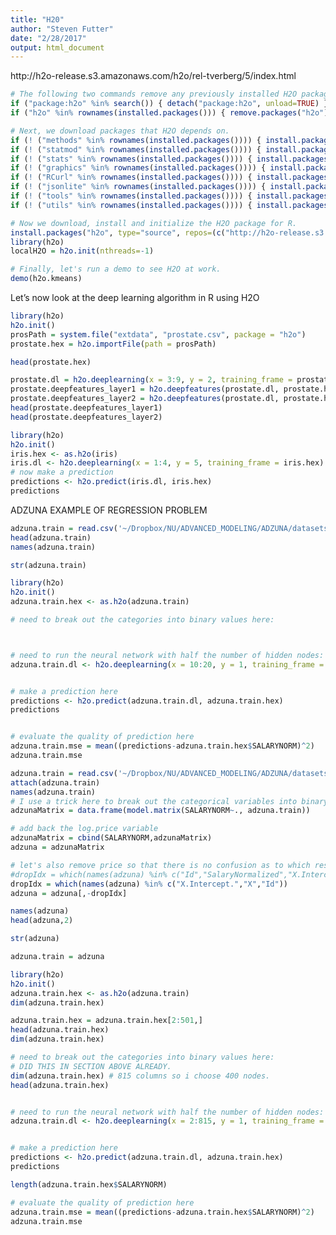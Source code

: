 ```yaml
---
title: "H20"
author: "Steven Futter"
date: "2/28/2017"
output: html_document
---
```


http://h2o-release.s3.amazonaws.com/h2o/rel-tverberg/5/index.html

```r
# The following two commands remove any previously installed H2O packages for R.
if ("package:h2o" %in% search()) { detach("package:h2o", unload=TRUE) }
if ("h2o" %in% rownames(installed.packages())) { remove.packages("h2o") }

# Next, we download packages that H2O depends on.
if (! ("methods" %in% rownames(installed.packages()))) { install.packages("methods") }
if (! ("statmod" %in% rownames(installed.packages()))) { install.packages("statmod") }
if (! ("stats" %in% rownames(installed.packages()))) { install.packages("stats") }
if (! ("graphics" %in% rownames(installed.packages()))) { install.packages("graphics") }
if (! ("RCurl" %in% rownames(installed.packages()))) { install.packages("RCurl") }
if (! ("jsonlite" %in% rownames(installed.packages()))) { install.packages("jsonlite") }
if (! ("tools" %in% rownames(installed.packages()))) { install.packages("tools") }
if (! ("utils" %in% rownames(installed.packages()))) { install.packages("utils") }

# Now we download, install and initialize the H2O package for R.
install.packages("h2o", type="source", repos=(c("http://h2o-release.s3.amazonaws.com/h2o/rel-tverberg/5/R")))
library(h2o)
localH2O = h2o.init(nthreads=-1)

# Finally, let's run a demo to see H2O at work.
demo(h2o.kmeans)
```

Let's now look at the deep learning algorithm in R using H2O
```r
library(h2o)
h2o.init()
prosPath = system.file("extdata", "prostate.csv", package = "h2o")
prostate.hex = h2o.importFile(path = prosPath)

head(prostate.hex)

prostate.dl = h2o.deeplearning(x = 3:9, y = 2, training_frame = prostate.hex,hidden = c(100, 200), epochs = 5)
prostate.deepfeatures_layer1 = h2o.deepfeatures(prostate.dl, prostate.hex, layer = 1)
prostate.deepfeatures_layer2 = h2o.deepfeatures(prostate.dl, prostate.hex, layer = 2)
head(prostate.deepfeatures_layer1)
head(prostate.deepfeatures_layer2)
```



```r
library(h2o)
h2o.init()
iris.hex <- as.h2o(iris)
iris.dl <- h2o.deeplearning(x = 1:4, y = 5, training_frame = iris.hex)
# now make a prediction
predictions <- h2o.predict(iris.dl, iris.hex)
predictions
```

ADZUNA EXAMPLE OF REGRESSION PROBLEM
```r
adzuna.train = read.csv('~/Dropbox/NU/ADVANCED_MODELING/ADZUNA/datasets/train_add_tfidf_keywordfreq_jun_long.csv',fileEncoding = "latin1", nrow=5000)
head(adzuna.train)
names(adzuna.train)

str(adzuna.train)

library(h2o)
h2o.init()
adzuna.train.hex <- as.h2o(adzuna.train)

# need to break out the categories into binary values here:



# need to run the neural network with half the number of hidden nodes: 
adzuna.train.dl <- h2o.deeplearning(x = 10:20, y = 1, training_frame = adzuna.train.hex, hidden=c(5))


# make a prediction here
predictions <- h2o.predict(adzuna.train.dl, adzuna.train.hex)
predictions


# evaluate the quality of prediction here
adzuna.train.mse = mean((predictions-adzuna.train.hex$SALARYNORM)^2) 
adzuna.train.mse

```

```r
adzuna.train = read.csv('~/Dropbox/NU/ADVANCED_MODELING/ADZUNA/datasets/train_add_tfidf_keywordfreq_jun_long.csv',fileEncoding = "latin1", nrow=500)
attach(adzuna.train)
names(adzuna.train)
# I use a trick here to break out the categorical variables into binary 1/0 values
adzunaMatrix = data.frame(model.matrix(SALARYNORM~., adzuna.train))

# add back the log.price variable
adzunaMatrix = cbind(SALARYNORM,adzunaMatrix)
adzuna = adzunaMatrix

# let's also remove price so that there is no confusion as to which response variable should be used
#dropIdx = which(names(adzuna) %in% c("Id","SalaryNormalized","X.Intercept.","X"))
dropIdx = which(names(adzuna) %in% c("X.Intercept.","X","Id"))
adzuna = adzuna[,-dropIdx]

names(adzuna)
head(adzuna,2)

str(adzuna)
```



```r

adzuna.train = adzuna

library(h2o)
h2o.init()
adzuna.train.hex <- as.h2o(adzuna.train)
dim(adzuna.train.hex)

adzuna.train.hex = adzuna.train.hex[2:501,]
head(adzuna.train.hex)
dim(adzuna.train.hex)

# need to break out the categories into binary values here:
# DID THIS IN SECTION ABOVE ALREADY.
dim(adzuna.train.hex) # 815 columns so i choose 400 nodes.
head(adzuna.train.hex)


# need to run the neural network with half the number of hidden nodes: 
adzuna.train.dl <- h2o.deeplearning(x = 2:815, y = 1, training_frame = adzuna.train.hex, hidden=c(400))


# make a prediction here
predictions <- h2o.predict(adzuna.train.dl, adzuna.train.hex)
predictions

length(adzuna.train.hex$SALARYNORM)

# evaluate the quality of prediction here
adzuna.train.mse = mean((predictions-adzuna.train.hex$SALARYNORM)^2) 
adzuna.train.mse

```




